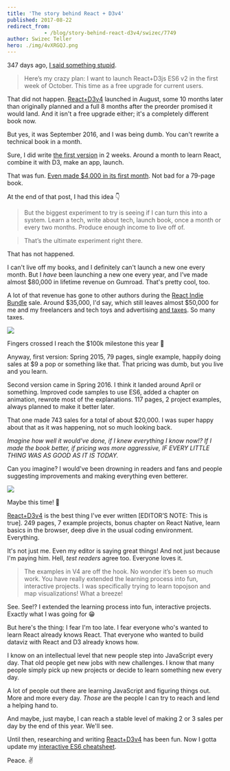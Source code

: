 ```yaml
---
title: 'The story behind React + D3v4'
published: 2017-08-22
redirect_from: 
            - /blog/story-behind-react-d3v4/swizec/7749
author: Swizec Teller
hero: ./img/4vXRGQJ.png
---
```

347 days ago, [I said something stupid](https://swizec.com/blog/work-on-reactd3js-es6-v2-begins-in-earnest/swizec/7010).



> Here’s my crazy plan: I want to launch React+D3js ES6 v2 in the first week of October. This time as a free upgrade for current users.



That did not happen. [React+D3v4](https://www.swizec.com/reactd3js) launched in August, some 10 months later than originally planned and a full 8 months after the preorder promised it would land. And it isn't a free upgrade either; it's a completely different book now.



But yes, it was September 2016, and I was being dumb. You can't rewrite a technical book in a month.



Sure, I did write [the first version](https://github.com/Swizec/react-d3js-ebook/tree/es5-version) in 2 weeks. Around a month to learn React, combine it with D3, make an app, launch.



That was fun. [Even made $4,000 in its first month](https://swizec.com/blog/how-a-book-i-wrote-in-two-weeks-made-4000-in-its-first-month/swizec/6675). Not bad for a 79-page book.



At the end of that post, I had this idea 👇



> But the biggest experiment to try is seeing if I can turn this into a system. Learn a tech, write about tech, launch book, once a month or every two months. Produce enough income to live off of.



> That’s the ultimate experiment right there.



That has not happened.



I can't live off my books, and I definitely can't launch a new one every month. But I _have_ been launching a new one every year, and I’ve made almost $80,000 in lifetime revenue on Gumroad. That's pretty cool, too.



A lot of that revenue has gone to other authors during the [React Indie Bundle](https://swizec.com/blog/react-indie-bundle-report-or-how-we-made-31k-in-a-week/swizec/6762) sale. Around $35,000, I'd say, which still leaves almost $50,000 for me and my freelancers and tech toys and advertising [and taxes](https://swizec.com/blog/how-i-got-boned-by-taxes-two-years-in-a-row/swizec/7582). So many taxes.



![](./img/4vXRGQJ.png)



Fingers crossed I reach the $100k milestone this year 🤞



Anyway, first version: Spring 2015, 79 pages, single example, happily doing sales at $9 a pop or something like that. That pricing was dumb, but you live and you learn.



Second version came in Spring 2016. I think it landed around April or something. Improved code samples to use ES6, added a chapter on animation, rewrote most of the explanations. 117 pages, 2 project examples, always planned to make it better later.



That one made 743 sales for a total of about $20,000. I was super happy about that as it was happening, not so much looking back.



_Imagine how well it would've done, if I knew everything I know now!? If I made the book better, if pricing was more aggressive, IF EVERY LITTLE THING WAS AS GOOD AS IT IS TODAY._



Can you imagine? I would've been drowning in readers and fans and people suggesting improvements and making everything even betterer.



![](./img/GUVBkgg.jpg)



Maybe this time! 🤞



[React+D3v4](https://www.swizec.com/reactd3js) is the best thing I've ever written \[EDITOR’S NOTE: This is true]. 249 pages, 7 example projects, bonus chapter on React Native, learn basics in the browser, deep dive in the usual coding environment. Everything.



It's not just me. Even my editor is saying great things! And not just because I'm paying him. Hell, _test readers_ agree too. Everyone loves it.



> The examples in V4 are off the hook. No wonder it’s been so much work. You have really extended the learning process into fun, interactive projects. I was specifically trying to learn topojson and map visualizations! What a breeze!



See. See!? I extended the learning process into fun, interactive projects. Exactly what I was going for 😁



But here's the thing: I fear I'm too late. I fear everyone who's wanted to learn React already knows React. That everyone who wanted to build dataviz with React and D3 already knows how.



I know on an intellectual level that new people step into JavaScript every day. That old people get new jobs with new challenges. I know that many people simply pick up new projects or decide to learn something new every day.



A lot of people out there are learning JavaScript and figuring things out. More and more every day. _Those_ are the people I can try to reach and lend a helping hand to.



And maybe, just maybe, I can reach a stable level of making 2 or 3 sales per day by the end of this year. We'll see.



Until then, researching and writing [React+D3v4](https://www.swizec.com/reactd3js) has been fun. Now I gotta update my [interactive ES6 cheatsheet](https://es6cheatsheet.com).



Peace. ✌️